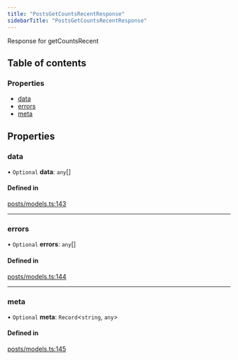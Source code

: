 ```yaml
---
title: "PostsGetCountsRecentResponse"
sidebarTitle: "PostsGetCountsRecentResponse"
---
```


Response for getCountsRecent

## Table of contents

### Properties

- [data](/xdks/typescript/reference/interfaces/PostsGetCountsRecentResponse#data)
- [errors](/xdks/typescript/reference/interfaces/PostsGetCountsRecentResponse#errors)
- [meta](/xdks/typescript/reference/interfaces/PostsGetCountsRecentResponse#meta)

## Properties

### data

• `Optional` **data**: `any`[]

#### Defined in

[posts/models.ts:143](https://github.com/xdevplatform/xdk/blob/298ca9350d035e40e7c8ee0753c50052819a41e2/xdk/typescript/src/posts/models.ts#L143)

___

### errors

• `Optional` **errors**: `any`[]

#### Defined in

[posts/models.ts:144](https://github.com/xdevplatform/xdk/blob/298ca9350d035e40e7c8ee0753c50052819a41e2/xdk/typescript/src/posts/models.ts#L144)

___

### meta

• `Optional` **meta**: `Record`\<`string`, `any`\>

#### Defined in

[posts/models.ts:145](https://github.com/xdevplatform/xdk/blob/298ca9350d035e40e7c8ee0753c50052819a41e2/xdk/typescript/src/posts/models.ts#L145)
